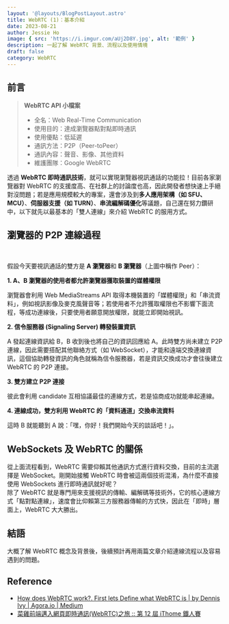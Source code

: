 ```yaml
---
layout: '@layouts/BlogPostLayout.astro'
title: WebRTC (1)：基本介紹
date: 2023-08-21
author: Jessie Ho
image: { src: 'https://i.imgur.com/aUj2D8Y.jpg', alt: '範例' }
description: 一起了解 WebRTC 背景、流程以及使用情境
draft: false
category: WebRTC
---
```



## 前言

> **WebRTC API 小檔案**
>
> - 全名：Web Real-Time Communication
> - 使用目的：達成瀏覽器點對點即時通訊
> - 使用優點：低延遲
> - 通訊方法：P2P（Peer-toPeer）
> - 通訊內容：聲音、影像、其他資料
> - 維護團隊：Google WebRTC

透過 **WebRTC 即時通訊技術**，就可以實現瀏覽器視訊通話的功能拉！目前各家瀏覽器對 WebRTC 的支援度高、在社群上的討論度也高，因此開發者想快速上手絕對沒問題；若是應用規模較大的專案，還會涉及到**多人應用架構（如 SFU、MCU）**、**伺服器支援（如 TURN）**、**串流編解碼優化**等議題，自己還在努力鑽研中，以下就先以最基本的「雙人連線」來介紹 WebRTC 的服用方式。

## 瀏覽器的 P2P 連線過程

<PostImage
  src="https://i0.wp.com/blog.skby.net/wp-content/uploads/2022/04/WebRTC_%ED%86%B5%EC%8B%A0%EA%B0%9C%EB%85%90%EB%8F%84.png?resize=678%2C430"
  width={480}
  height={300}
  class="w-full"
  aspectRatio="8/5"
  desc="網路參考圖"
/>

<br />

假設今天要視訊通話的雙方是 **A 瀏覽器**和 **B 瀏覽器**（上圖中稱作 Peer）：

<b>1. A、B 瀏覽器的使用者都允許瀏覽器獲取裝置的媒體權限</b>
<br />

瀏覽器會利用 Web MediaStreams API
取得本機裝置的「媒體權限」和「串流資料」，例如視訊影像及麥克風聲音等；若使用者不允許獲取權限也不影響下面流程，等成功連線後，只要使用者願意開放權限，就能立即開始視訊。

<b>2. 信令服務器 (Signaling Server) 轉發裝置資訊</b>
<br />

A 發起連線資訊給 B，B 收到後也將自己的資訊回應給 A。此時雙方尚未建立 P2P
連線，因此需要搭配其他聯絡方式（如 WebSocket），才能和遠端交換連線資訊，這個協助轉發資訊的角色就稱為信令服務器，若是資訊交換成功才會往後建立 WebRTC 的 P2P 連接。

<b>3. 雙方建立 P2P 連接</b>
<br />

彼此會利用 candidate 互相協議最佳的連線方式，若是協商成功就能串起連線。

<b>4. 連線成功，雙方利用 WebRTC 的「資料通道」交換串流資料</b>
<br />

這時 B 就能聽到 A 說：「嘿，你好！我們開始今天的談話吧！」。

## WebSockets 及 WebRTC 的關係

<PostImage
  src="https://www.apizee.com/wp-content/uploads/2023/03/websockets-vs-webrtc.png"
  width={550}
  height={250}
  class="w-full"
  aspectRatio="11/5"
  desc="網路參考圖"
/>

從上面流程看到，WebRTC 需要仰賴其他通訊方式進行資料交換，目前的主流選擇是 WebSocket。剛開始接觸 WebRTC 時會被這兩個技術混淆，為什麼不直接使用 WebSockets 進行即時通訊就好呢？<br/>
除了 WebRTC 就是專門用來支援視訊的傳輸、編解碼等技術外，它的核心連線方式「點對點連線」，速度會比仰賴第三方服務器傳輸的方式快，因此在「即時」層面上，WebRTC 大大勝出。

## 結語

大概了解 WebRTC 概念及背景後，後續預計再用兩篇文章介紹連線流程以及容易遇到的問題。

## Reference

- [How does WebRTC work?. First lets Define what WebRTC is | by Dennis Ivy | Agora.io | Medium](https://medium.com/agora-io/how-does-webrtc-work-996748603141)
- [菜雞前端邁入網頁即時通訊(WebRTC)之旅 :: 第 12 屆 iThome 鐵人賽](https://ithelp.ithome.com.tw/users/20129521/ironman/3138)
